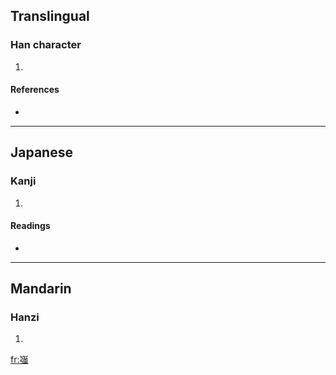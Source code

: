 ==Translingual==

===Han character===
{{Han char|rn=46|rad=山|as=11|sn=14|four=2223<sub>6</sub>|canj=山弓戈戈 (UNII), 山弓口戈 (UNRI), X山弓口戈 (XUNRI)}}

# {{defn|Han|sort=山11}}

====References====
* {{Han ref|kx=0318.020|dkj=08383|dj=0618.250|hdz=10795.140|uh=5D79|ud=23929|bh=E1B0|bd=57776}}

----

==Japanese==

===Kanji===
{{ja-kanji|grade=|rs=山11}}

# {{defn|Japanese}}

====Readings====
* {{ja-readings|on=[[きょう]] (kyō), [[ごう]] (gō)|kun=}}

----

==Mandarin==

===Hanzi===
{{cmn-hanzi|pin=[[jiàng]] ([[jiang4]])|wg=chiang<sup>4</sup>}}

# {{defn|Mandarin}}

[[fr:嵹]]